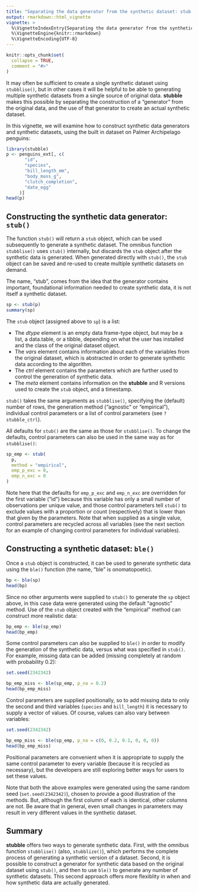 ```yaml
---
title: "Separating the data generator from the synthetic dataset: stub() and ble()"
output: rmarkdown::html_vignette
vignette: >
  %\VignetteIndexEntry{Separating the data generator from the synthetic dataset: stub() and ble()}
  %\VignetteEngine{knitr::rmarkdown}
  %\VignetteEncoding{UTF-8}
---
```


```r
knitr::opts_chunk$set(
  collapse = TRUE,
  comment = "#>"
)
```

It may often be sufficient to create a single synthetic dataset using `stubblise()`, but in other cases it will be helpful to be able to generating multiple synthetic datasets from a single source of original data. **stubble** makes this possible by separating the construction of a "generator" from the original data, and the use of that generator to create an actual synthetic dataset.

In this vignette, we will examine how to construct synthetic data generators and synthetic datasets, using the built in dataset on Palmer Archipelago penguins:

```r
library(stubble)
p <- penguins_ext[, c(
       "id", 
       "species", 
       "bill_length_mm", 
       "body_mass_g", 
       "clutch_completion", 
       "date_egg"
     )]
head(p)
```

## Constructing the synthetic data generator: `stub()`

The function `stub()` will return a `stub` object, which can be used subsequently to generate a synthetic dataset. The omnibus function `stubblise()` uses `stub()` internally, but discards the `stub` object after the synthetic data is generated. When generated directly with `stub()`, the `stub` object can be saved and re-used to create multiple synthetic datasets on demand.

The name, "stub", comes from the idea that the generator contains important, foundational information needed to create synthetic data, it is not itself a synthetic dataset.

```r
sp <- stub(p)
summary(sp)
```

The `stub` object (assigned above to `sp`) is a list: 

* The *dtype* element is an empty data frame-type object, but may be a list, a data.table, or a tibble, depending on what the user has installed and the class of the original dataset object.
* The *vars* element contains information about each of the variables from the original dataset, which is abstracted in order to generate synthetic data according to the algorithm.
* The *ctrl* element contains the parameters which are further used to control the generation of synthetic data.
* The *meta* element contains information on the **stubble** and R versions used to create the `stub` object, and a timestamp.

`stub()` takes the same arguments as `stubblise()`, specifying the (default) number of rows, the generation method ("agnostic" or "empirical"), individual control parameters or a list of control parameters (see `?stubble_ctrl`).

All defaults for `stub()` are the same as those for `stubblise()`. To change the defaults, control parameters can also be used in the same way as for `stubblise()`:

```r
sp_emp <- stub(
  p, 
  method = "empirical", 
  emp_p_exc = 0, 
  emp_n_exc = 0
)
```

Note here that the defaults for `emp_p_exc` and `emp_n_exc` are overridden for the first variable ("id") because this variable has only a small number of observations per unique value, and those control parameters tell `stub()` to exclude values with a proportion or count (respectively) that is lower than that given by the parameters. Note that when supplied as a single value, control parameters are recycled across all variables (see the next section for an example of changing control parameters for individual variables).

## Constructing a synthetic dataset: `ble()`

Once a `stub` object is constructed, it can be used to generate synthetic data using the `ble()` function (the name, "ble" is onomatopoetic).

```r
bp <- ble(sp)
head(bp)
```

Since no other arguments were supplied to `stub()` to generate the `sp` object above, in this case data were generated using the default "agnostic" method. Use of the `stub` object created with the "empirical" method can construct more realistic data:

```r
bp_emp <- ble(sp_emp)
head(bp_emp)
```

Some control parameters can also be supplied to `ble()` in order to modify the generation of the synthetic data, versus what was specified in `stub()`. For example, missing data can be added (missing completely at random with probability 0.2):
```r
set.seed(2342342)
```

```r
bp_emp_miss <- ble(sp_emp, p_na = 0.2)
head(bp_emp_miss)
```

Control parameters are supplied positionally, so to add missing data to only the second and third variables (`species` and `bill_length`) it is necessary to supply a vector of values. Of course, values can also vary between variables:
```r
set.seed(2342342)
```

```r
bp_emp_miss <- ble(sp_emp, p_na = c(0, 0.2, 0.1, 0, 0, 0))
head(bp_emp_miss)
```

Positional parameters are convenient when it is appropriate to supply the same control parameter to every variable (because it is recycled as necessary), but the developers are still exploring better ways for users to set these values.
 
Note that both the above examples were generated using the same random seed (`set.seed(2342342)`), chosen to provide a good illustration of the methods. But, although the first column of each is identical, other columns are not. Be aware that in general, even small changes in parameters may result in very different values in the synthetic dataset.

## Summary

**stubble** offers two ways to generate synthetic data. First, with the omnibus function `stubblise()` (also, `stubblize()`), which performs the complete process of generating a synthetic version of a dataset. Second, it is possible to construct a generator for synthetic data based on the original dataset using `stub()`, and then to use `ble()` to generate any number of synthetic datasets. This second approach offers more flexiblity in when and how synthetic data are actually generated.
